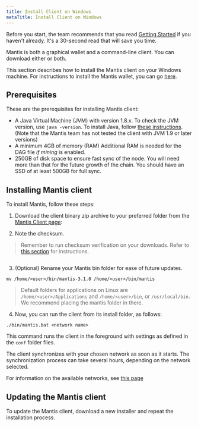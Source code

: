 ```yaml
---
title: Install Client on Windows
metaTitle: Install Client on Windows
---
```

Before you start, the team recommends that you read [Getting Started](/first-steps/getting-started) if you haven't already. It's a 30-second read that will save you time.

Mantis is both a graphical wallet and a command-line client. You can download either or both.

This section describes how to install the Mantis client on your Windows machine. For instructions to install the Mantis wallet, you can go [here](/install/-install-wallet-windows).


## Prerequisites

These are the prerequisites for installing Mantis client:
* A Java Virtual Machine (JVM) with version 1.8.x.
    To check the JVM version, use
     `java -version`.
    To install Java, follow [these instructions](https://java.com/en/download/help/download_options.html).
    (Note that the Mantis team has not tested the client with JVM 1.9 or later versions)
* A minimum 4GB of memory (RAM)
    Additional RAM is needed for the DAG file _if mining_ is enabled.
* 250GB of disk space to ensure fast sync of the node. You will need more than that for the future growth of the chain. You should have an SSD of at least 500GB for full sync.

## Installing Mantis client

To install Mantis, follow these steps:
1. Download the client binary zip archive to your preferred folder from  the [Mantis Client page](https://github.com/input-output-hk/mantis/releases/latest):

2. Note the checksum.
> Remember to run checksum verification on your downloads. Refer to [this section](/how-tos/how-check-hash-windows) for instructions.

```

```

3. (Optional) Rename your Mantis bin folder for ease of future updates.

```
mv /home/<user>/bin/mantis-3.1.0 /home/<user>/bin/mantis
```

> Default folders for applications on Linux are `/home/<user>/Applications` and `/home/<user>/bin`, or `/usr/local/bin`. We recommend placing the mantis folder in there.


4. Now, you can run the client from its install folder, as follows:

```
./bin/mantis.bat <network name>
```

This command runs the client in the foreground with settings as defined in the `conf` folder files.

The client synchronizes with your chosen network as soon as it starts. The synchronization process can take several hours, depending on the network selected.

For information on the available networks, see [this page](/learn/mantis-client-wallet)

## Updating the Mantis client

To update the Mantis client, download a new installer and repeat the installation process.
